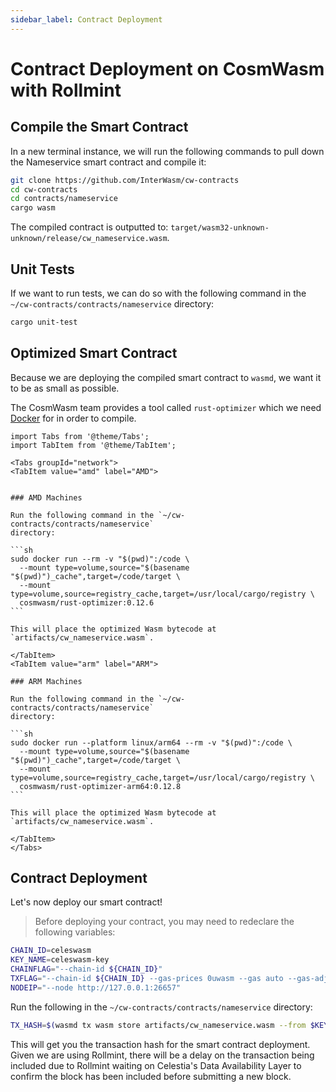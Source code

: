 ```yaml
---
sidebar_label: Contract Deployment
---
```


# Contract Deployment on CosmWasm with Rollmint

## Compile the Smart Contract

In a new terminal instance, we will run the following commands to pull down the
Nameservice smart contract and compile it:

```sh
git clone https://github.com/InterWasm/cw-contracts
cd cw-contracts
cd contracts/nameservice
cargo wasm
```

The compiled contract is outputted to:
`target/wasm32-unknown-unknown/release/cw_nameservice.wasm`.

## Unit Tests

If we want to run tests, we can do so with the following command in the
`~/cw-contracts/contracts/nameservice` directory:

```sh
cargo unit-test
```

## Optimized Smart Contract

Because we are deploying the compiled smart contract to `wasmd`,
we want it to be as small as possible.

The CosmWasm team provides a tool called `rust-optimizer` which we need
[Docker](./cosmwasm-dependency.md/#docker-installation) for in order to compile.

````mdx-code-block
import Tabs from '@theme/Tabs';
import TabItem from '@theme/TabItem';

<Tabs groupId="network">
<TabItem value="amd" label="AMD">


### AMD Machines

Run the following command in the `~/cw-contracts/contracts/nameservice`
directory:

```sh
sudo docker run --rm -v "$(pwd)":/code \
  --mount type=volume,source="$(basename "$(pwd)")_cache",target=/code/target \
  --mount type=volume,source=registry_cache,target=/usr/local/cargo/registry \
  cosmwasm/rust-optimizer:0.12.6
```

This will place the optimized Wasm bytecode at `artifacts/cw_nameservice.wasm`.

</TabItem>
<TabItem value="arm" label="ARM">

### ARM Machines

Run the following command in the `~/cw-contracts/contracts/nameservice`
directory:

```sh
sudo docker run --platform linux/arm64 --rm -v "$(pwd)":/code \
  --mount type=volume,source="$(basename "$(pwd)")_cache",target=/code/target \
  --mount type=volume,source=registry_cache,target=/usr/local/cargo/registry \
  cosmwasm/rust-optimizer-arm64:0.12.8
```

This will place the optimized Wasm bytecode at `artifacts/cw_nameservice.wasm`.

</TabItem>
</Tabs>
````

## Contract Deployment

Let's now deploy our smart contract!

> Before deploying your contract, you may need to redeclare the following
variables:

```sh
CHAIN_ID=celeswasm
KEY_NAME=celeswasm-key
CHAINFLAG="--chain-id ${CHAIN_ID}"
TXFLAG="--chain-id ${CHAIN_ID} --gas-prices 0uwasm --gas auto --gas-adjustment 1.3"
NODEIP="--node http://127.0.0.1:26657"
```

Run the following in the `~/cw-contracts/contracts/nameservice` directory:

```sh
TX_HASH=$(wasmd tx wasm store artifacts/cw_nameservice.wasm --from $KEY_NAME --keyring-backend test $TXFLAG $NODEIP --output json -y | jq -r '.txhash') && echo $TX_HASH
```

This will get you the transaction hash for the smart contract deployment. Given
we are using Rollmint, there will be a delay on the transaction being included
due to Rollmint waiting on Celestia's Data Availability Layer to confirm the block
has been included before submitting a new block.
